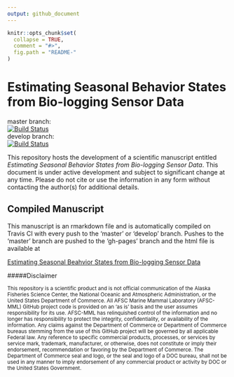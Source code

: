 ```yaml
---
output: github_document
---
```


<!-- README.md is generated from README.Rmd. Please edit that file -->

```r
knitr::opts_chunk$set(
  collapse = TRUE,
  comment = "#>",
  fig.path = "README-"
)
```

# Estimating Seasonal Behavior States from Bio-logging Sensor Data

master branch:  
[![Build Status](https://travis-ci.org/jmlondon/hsmm_seasons.svg?branch=master)](https://travis-ci.org/jmlondon/hsmm_seasons)  
develop branch:  
[![Build Status](https://travis-ci.org/jmlondon/hsmm_seasons.svg?branch=develop)](https://travis-ci.org/jmlondon/hsmm_seasons)

This repository hosts the development of a scientific manuscript entitled _Estimating Seasonal Behavior States from Bio-logging Sensor Data_. This document is under active development and subject to significant change at any time. Please do not cite or use the information in any form without contacting the author(s) for additional details.

## Compiled Manuscript

This manuscript is an rmarkdown file and is automatically compiled on Travis CI with every push to the 'master' or 'develop' branch. Pushes to the 'master' branch are pushed to the 'gh-pages' branch and the html file is available at

[Estimating Seasonal Beahvior States from Bio-logging Sensor Data](https://jmlondon.github.io/hsmm_seasons/hsmm_seasons.html)

#####Disclaimer

<small>This repository is a scientific product and is not official communication of the Alaska Fisheries Science Center, the National Oceanic and Atmospheric Administration, or the United States Department of Commerce. All AFSC Marine Mammal Laboratory (AFSC-MML) GitHub project code is provided on an ‘as is’ basis and the user assumes responsibility for its use. AFSC-MML has relinquished control of the information and no longer has responsibility to protect the integrity, confidentiality, or availability of the information. Any claims against the Department of Commerce or Department of Commerce bureaus stemming from the use of this GitHub project will be governed by all applicable Federal law. Any reference to specific commercial products, processes, or services by service mark, trademark, manufacturer, or otherwise, does not constitute or imply their endorsement, recommendation or favoring by the Department of Commerce. The Department of Commerce seal and logo, or the seal and logo of a DOC bureau, shall not be used in any manner to imply endorsement of any commercial product or activity by DOC or the United States Government.</small>
